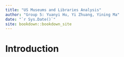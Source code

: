 ```yaml
--- 
title: "US Museums and Libraries Analysis"
author: "Group 5: Yuanyi Hu, Yi Zhuang, Yining Ma"
date: "`r Sys.Date()`"
site: bookdown::bookdown_site
---
```


# Introduction

